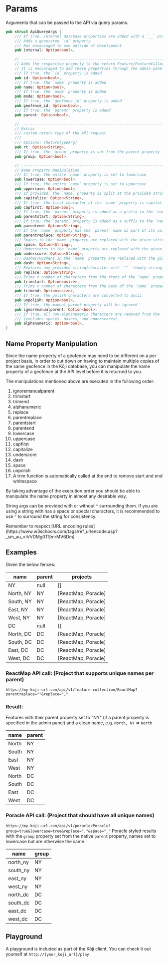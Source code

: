 
# Params

Arguments that can be passed to the API via query params.

```rust
pub struct ApiQueryArgs {
    /// If true, internal database properties are added with a `__` prefix
    /// Adds a generated `id` property
    /// Not encouraged to use outside of development
    pub internal: Option<bool>,

    // -------------------------------------------------------------------------
    // Adds the respective property to the return Feature/FeatureCollection
    // It is encouraged to add these properties through the admin panel instead of using these args!
    /// If true, the `id` property is added
    pub id: Option<bool>,
    /// If true, the `name` property is added
    pub name: Option<bool>,
    /// If true, the `mode` property is added
    pub mode: Option<bool>,
    /// If true, the `geofence_id` property is added
    pub geofence_id: Option<bool>,
    /// If true, the `parent` property is added
    pub parent: Option<bool>,

    // -------------------------------------------------------------------------
    // Extras
    /// custom return type of the API request
    ///
    /// Options: [ReturnTypeArg]
    pub rt: Option<String>,
    /// If true, the `group` property is set from the parent property
    pub group: Option<bool>,

    // -------------------------------------------------------------------------
    // Name Property Manipulation
    /// If true, the entire `name` property is set to lowercase
    pub lowercase: Option<bool>,
    /// If true, the entire `name` property is set to uppercase
    pub uppercase: Option<bool>,
    /// If provided, the `name` property is split at the provided string/character, each word is capitalized, then rejoined with the same character
    pub capitalize: Option<String>,
    /// If true, the first character of the `name` property is capitalized
    pub capfirst: Option<bool>,
    /// If true, the `parent` property is added as a prefix to the `name`, separated by the provided string/character
    pub parentstart: Option<String>,
    /// If true, the `parent` property is added as a suffix to the `name`, separated by the provided string/character
    pub parentend: Option<String>,
    /// If the `name` property has the `parent` name as part of its value, the `parent` name is replaced with the given string/character
    pub parentreplace: Option<String>,
    /// Spaces in the `name` property are replaced with the given string/character
    pub space: Option<String>,
    /// Underscores in the `name` property are replaced with the given string/character
    pub underscore: Option<String>,
    /// Dashes/Hyphens in the `name` property are replaced with the given string/character
    pub dash: Option<String>,
    /// Replaces any provided string/character with `""` (empty string)
    pub replace: Option<String>,
    /// Trims x number of characters from the front of the `name` property
    pub trimstart: Option<usize>,
    /// Trims x number of characters from the back of the `name` property
    pub trimend: Option<usize>,
    /// If true, the polish characters are converted to ascii
    pub unpolish: Option<bool>,
    /// If true, the manual parent property will be ignored
    pub ignoremanualparent: Option<bool>,
    /// If true, all non-alphanumeric characters are removed from the `name` property
    /// (excludes spaces, dashes, and underscores)
    pub alphanumeric: Option<bool>,
}
```

## Name Property Manipulation

Since the name property of a geofence may need to be different on a per project basis, in order to cut down on having to maintain multiple copies of the same geofence in the Kōji database, you can manipulate the name property of a geofence at the API level before it is returned to you.

The manipulations mentioned above are executed in the following order:

1. ignoremanualparent
1. trimstart
1. trimend
1. alphanumeric
1. replace
1. parentreplace
1. parentstart
1. parentend
1. lowercase
1. uppercase
1. capfirst
1. capitalize
1. underscore
1. dash
1. space
1. unpolish
1. A trim function is automatically called at the end to remove start and end whitespace

By taking advantage of the execution order you should be able to manipulate the name property in almost any desirable way.

String args can be provided with or without `"` surrounding them. If you are using a string with has a space or special characters, it is recommended to use `"` to surround the string for consistency.

<Callout type="info" emoji="💡">
  Remember to respect [URL encoding
  rules](https://www.w3schools.com/tags/ref_urlencode.asp?_sm_au_=iVVDMg0TSmrMV6Dm)
</Callout>

## Examples

Given the below fences:

| name      | parent | projects            |
| --------- | ------ | ------------------- |
| NY        | null   | []                  |
| North, NY | NY     | [ReactMap, Poracle] |
| South, NY | NY     | [ReactMap, Poracle] |
| East, NY  | NY     | [ReactMap, Poracle] |
| West, NY  | NY     | [ReactMap, Poracle] |
| DC        | null   | []                  |
| North, DC | DC     | [ReactMap, Poracle] |
| South, DC | DC     | [ReactMap, Poracle] |
| East, DC  | DC     | [ReactMap, Poracle] |
| West, DC  | DC     | [ReactMap, Poracle] |

### ReactMap API call: (Project that supports unique names per parent)

`https://my-koji-url.com/api/v1/feature-collection/ReactMap?parentreplace=""&replace=","`

### Result:

Features with their parent property set to "NY" (if a parent property is specified in the admin panel) and a clean name, e.g. `North, NY` => `North`

| name  | parent |
| ----- | ------ |
| North | NY     |
| South | NY     |
| East  | NY     |
| West  | NY     |
| North | DC     |
| South | DC     |
| East  | DC     |
| West  | DC     |

### Poracle API call: (Project that should have all unique names)

`https://my-koji-url.com/api/v1/poracle/Poracle?group=true&lowercase=true&replace=","&space="_"`
Poracle styled results with the `group` property set from the native `parent` property, names set to lowercase but are otherwise the same

| name     | group |
| -------- | ----- |
| north_ny | NY    |
| south_ny | NY    |
| east_ny  | NY    |
| west_ny  | NY    |
| north_dc | DC    |
| south_dc | DC    |
| east_dc  | DC    |
| west_dc  | DC    |

## Playground

A playground is included as part of the Kōji client. You can check it out yourself at `http://{your_koji_url}/play`
